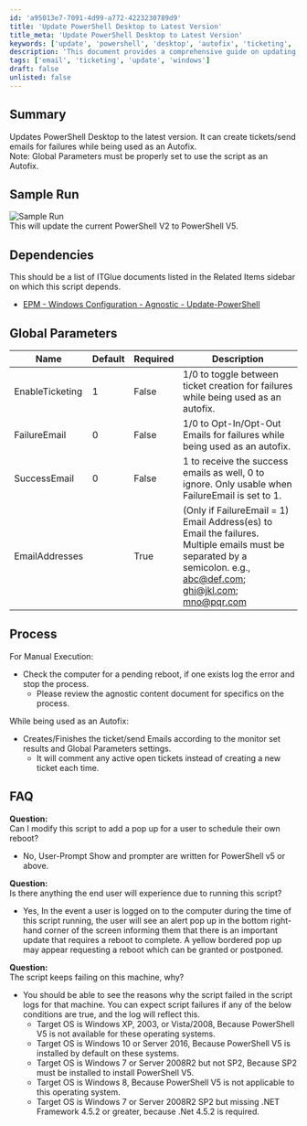 ```yaml
---
id: 'a95013e7-7091-4d99-a772-4223230789d9'
title: 'Update PowerShell Desktop to Latest Version'
title_meta: 'Update PowerShell Desktop to Latest Version'
keywords: ['update', 'powershell', 'desktop', 'autofix', 'ticketing', 'email']
description: 'This document provides a comprehensive guide on updating PowerShell Desktop to the latest version, including features for ticket creation and email notifications for failures when used as an Autofix. It covers dependencies, global parameters, and a detailed FAQ section to address common issues.'
tags: ['email', 'ticketing', 'update', 'windows']
draft: false
unlisted: false
---
```

## Summary

Updates PowerShell Desktop to the latest version. It can create tickets/send emails for failures while being used as an Autofix.  
Note: Global Parameters must be properly set to use the script as an Autofix.

## Sample Run

![Sample Run](../../../static/img/Update-PowerShell/image_1.png)  
This will update the current PowerShell V2 to PowerShell V5.

## Dependencies

This should be a list of ITGlue documents listed in the Related Items sidebar on which this script depends.  
- [EPM - Windows Configuration - Agnostic - Update-PowerShell](https://proval.itglue.com/DOC-5078775-11490070)

## Global Parameters

| Name              | Default | Required | Description                                                                                         |
|-------------------|---------|----------|-----------------------------------------------------------------------------------------------------|
| EnableTicketing   | 1       | False    | 1/0 to toggle between ticket creation for failures while being used as an autofix.                |
| FailureEmail      | 0       | False    | 1/0 to Opt-In/Opt-Out Emails for failures while being used as an autofix.                         |
| SuccessEmail      | 0       | False    | 1 to receive the success emails as well, 0 to ignore. Only usable when FailureEmail is set to 1.  |
| EmailAddresses    |         | True     | (Only if FailureEmail = 1) Email Address(es) to Email the failures. Multiple emails must be separated by a semicolon. e.g., [abc@def.com](mailto:abc@def.com); [ghi@jkl.com](http://;ghi@jkl.com); [mno@pqr.com](http://;mno@pqr.com) |

## Process

For Manual Execution:
- Check the computer for a pending reboot, if one exists log the error and stop the process.
  - Please review the agnostic content document for specifics on the process.

While being used as an Autofix:
- Creates/Finishes the ticket/send Emails according to the monitor set results and Global Parameters settings.
  - It will comment any active open tickets instead of creating a new ticket each time.

## FAQ

**Question:**  
Can I modify this script to add a pop up for a user to schedule their own reboot?  
- No, User-Prompt Show and prompter are written for PowerShell v5 or above.

**Question:**  
Is there anything the end user will experience due to running this script?  
- Yes, In the event a user is logged on to the computer during the time of this script running, the user will see an alert pop up in the bottom right-hand corner of the screen informing them that there is an important update that requires a reboot to complete. A yellow bordered pop up may appear requesting a reboot which can be granted or postponed.

**Question:**  
The script keeps failing on this machine, why?  
- You should be able to see the reasons why the script failed in the script logs for that machine. You can expect script failures if any of the below conditions are true, and the log will reflect this.
  - Target OS is Windows XP, 2003, or Vista/2008, Because PowerShell V5 is not available for these operating systems.
  - Target OS is Windows 10 or Server 2016, Because PowerShell V5 is installed by default on these systems.
  - Target OS is Windows 7 or Server 2008R2 but not SP2, Because SP2 must be installed to install PowerShell V5.
  - Target OS is Windows 8, Because PowerShell V5 is not applicable to this operating system.
  - Target OS is Windows 7 or Server 2008R2 SP2 but missing .NET Framework 4.5.2 or greater, because .Net 4.5.2 is required.












